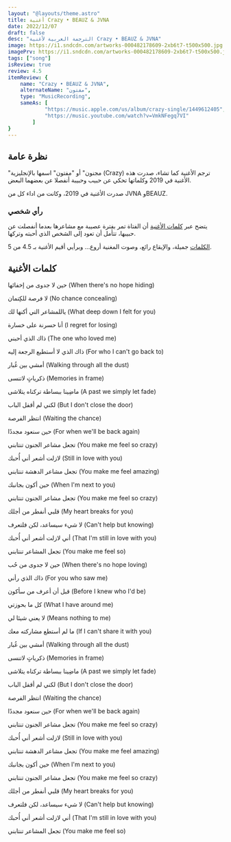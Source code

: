 ```yaml
---
layout: "@layouts/theme.astro"
title: أغنية Crazy • BEAUZ & JVNA
date: 2022/12/07
draft: false
desc: "الترجمة العربية لأغنية Crazy • BEAUZ & JVNA"
image: https://i1.sndcdn.com/artworks-000482178609-2xb6t7-t500x500.jpg
imagePrv: https://i1.sndcdn.com/artworks-000482178609-2xb6t7-t500x500.jpg
tags: ["song"]
isReview: true
review: 4.5
itemReview: {
    name: "Crazy • BEAUZ & JVNA",
    alternateName: "مفتون",
    type: "MusicRecording",
    sameAs: [
            "https://music.apple.com/us/album/crazy-single/1449612405",
            "https://music.youtube.com/watch?v=VmkNFegq7VI"
        ]
}
---
```



## نظرة عامة
"مجنون" أو "مفتون" اسمها بالإنجليزية (Crazy)
ترجم الأغنية كما تشاء، صدرت هذه الأغنية في 2019 وكلماتها تحكي عن
حبيب وحبيبة أنفصلا عن بعضهما البعض.

صدرت الأغنية في 2019، وكانت من اداء كل من JVNA وBEAUZ.

### رأي شخصي

يتضح عبر [كلمات الأغنية](#كلمات-الأغنية) 
أن الفتاة تمر بفترة عصيبة مع مشاعرها 
بعدما أنفصلت عن حبيبها، تتأمل
أن تعود إلى الشخص الذي أحبته وتركها.

[الكلمات](#كلمات-الأغنية)  جميلة، والإيقاع رائع، وصوت المغنية أروع... وبرأيي أقيم الأغنية بـ 4.5 من 5.

<Youtube id="VmkNFegq7VI" />

## كلمات الأغنية

حين لا جدوى من إخفائها
(When there's no hope hiding)

لا فرصة للكِتمان
(No chance concealing)

ياللمشاعر التي أكنها لك
(What deep down I felt for you)

أنا حسرنة على خسارة
(I regret for losing)

ذاك الذي أحبني
(The one who loved me)

ذاك الذي لا أستطيع الرجعة إليه
(For who I can't go back to)

أمشي بين غُبار
(Walking through all the dust)

ذكرياتٍ لاتنسى
(Memories in frame)

ماضِينا ببساطة تركناه يتلاشى
(A past we simply let fade)

لكني لم أقفل الباب
(But I don't close the door)

انتظر الفرصة
(Waiting the chance)

حين سنعود مجددًا
(For when we'll be back again)

تجعل مشاعر الجنون تنتابني
(You make me feel so crazy)

لازلت أشعر أني أُحبك
(Still in love with you)

تجعل مشاعر الدهشة تنتابني
(You make me feel amazing)

حين أكون بجانبك
(When I'm next to you)

تجعل مشاعر الجنون تنتابني
(You make me feel so crazy)

قلبي أنفطر من أجلك
(My heart breaks for you)

لا شيء سيساعد، لكن فلتعرف
(Can't help but knowing)

أني لازلت أشعر أني أُحبك
(That I'm still in love with you)

تجعل المشاعر تنتابني
(You make me feel so)

حين لا جدوى من حُب
(When there's no hope loving)

ذاك الذي رأني
(For you who saw me)

قبل أن أعرف من سأكون
(Before I knew who I'd be)

كل ما بحوزتي
(What I have around me)

لا يعني شيئا لي
(Means nothing to me)

ما لم أستطع مشاركته معك
(If I can't share it with you)

أمشي بين غُبار
(Walking through all the dust)

ذكرياتٍ لاتنسى
(Memories in frame)

ماضِينا ببساطة تركناه يتلاشى
(A past we simply let fade)

لكني لم أقفل الباب
(But I don't close the door)

انتظر الفرصة
(Waiting the chance)

حين سنعود مجددًا
(For when we'll be back again)

تجعل مشاعر الجنون تنتابني
(You make me feel so crazy)

لازلت أشعر أني أُحبك
(Still in love with you)

تجعل مشاعر الدهشة تنتابني
(You make me feel amazing)

حين أكون بجانبك
(When I'm next to you)

تجعل مشاعر الجنون تنتابني
(You make me feel so crazy)

قلبي أنفطر من أجلك
(My heart breaks for you)

لا شيء سيساعد، لكن فلتعرف
(Can't help but knowing)

أني لازلت أشعر أني أُحبك
(That I'm still in love with you)

تجعل المشاعر تنتابني
(You make me feel so)
